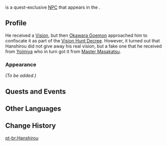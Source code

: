 {{Meta
<!-- REMOVE THIS TEMPLATE AFTER ADDING MISSING INFO -->
|missing_NPC_profile  = yes
}}
{{Character Infobox
|type             = Quest NPC
|image            = NPC Hanshirou.png
|realname         = 
|region           = Inazuma
|location         = Inazuma
|affiliation      = 
|title            = 
|voiceEN          = 
|voiceCN          = 
|voiceJP          = 
}}
{{Lang|'''Hanshirou'''|ja=半四郎|ja_rm=Hanshirou}} is a quest-exclusive [[NPC]] that appears in the {{Quest|The Immovable God and the Eternal Euthymia}}.

==Profile==
<!--detailed story/lore information goes here-->
He received a [[Vision]], but then [[Okawara Goemon]] approached him to confiscate it as part of the [[Vision Hunt Decree]]. However, it turned out that Hanshirou did not give away his real vision, but a fake one that he received from [[Yoimiya]] who in turn got it from [[Master Masakatsu]].

===Appearance===
''(To be added.)''

==Quests and Events==
{{Quests and Events}}

==Other Languages==
{{Other Languages
|default_hidden = 1
|en      = Hanshirou
|zhs     = 半四郎
|zhs_rm  = Bànsìláng
|zht     = 半四郎
|zht_rm  = Bànsìláng
|ja      = 半四郎
|ja_rm   = Hanshirou
|ko      = //한시로//
|es      = Hanshirou
|fr      = Hanshiro
|ru      = Хансиро
|th      = Hanshirou
|vi      = Hanshirou
|de      = Hanshirou
|id      = Hanshirou
|pt      = Hanshirou
|tr      = Hanshirou
|it      = Hanshirou
}}

==Change History==
{{Change History|2.0}}
<!--
==References==
{{Reflist}}-->

[[pt-br:Hanshirou]]